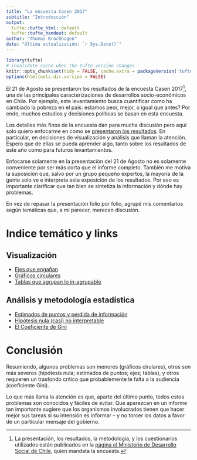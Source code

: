 ```yaml
---
title: "La encuesta Casen 2017"
subtitle: "Introducción"
output:
  tufte::tufte_html: default
  tufte::tufte_handout: default
author: "Thomas Brochhagen"
date: "Última actualización: `r Sys.Date()`" 
---
```

```r
library(tufte)
# invalidate cache when the tufte version changes
knitr::opts_chunk$set(tidy = FALSE, cache.extra = packageVersion('tufte'))
options(htmltools.dir.version = FALSE)
```

El 21 de Agosto se presentaron los resultados de la encuesta Casen 2017^[La presentación, los resultados, la metodología, y los cuestionarios utilizados están publicados en la [página el Ministerio de Desarrollo Social de Chile](http://observatorio.ministeriodesarrollosocial.gob.cl), quien mandata la encuesta.], una de las principales caracterizaciones de desarrollos socio-económicos en Chile. Por ejemplo, este levantamiento busca cuantificar como ha cambiado la pobreza en el país: estamos peor, mejor, o igual que antes? Por ende, muchos estudios y decisiones políticas se basan en esta encuesta.

Los detalles más finos de la encuesta dan para mucha discusión pero aquí solo quiero enfocarme en como se [presentaron los resultados](http://observatorio.ministeriodesarrollosocial.gob.cl/casen-multidimensional/casen/docs/Presentacion_Sintesis_de_Resultados_Casen_2017.pdf). En particular, en decisiones de visualización y análisis que llaman la atención. Espero que de ellas se pueda aprender algo, tanto sobre los resultados de este año como para futuros levantamientos. 

Enfocarse solamente en la presentación del 21 de Agosto no es solamente conveniente por ser más corta que el informe completo. También me motiva la suposición que, salvo por un grupo pequeño expertos, la mayoría de la gente solo ve e interpreta esta exposición de los resultados. Por eso es importante clarificar que tan bien se sintetiza la información y dónde hay problemas.

En vez de repasar la presentación folio por folio, agrupé mis comentarios según temáticas que, a mi parecer, merecen discusión.

# Indice temático y links
## Visualización 
* [Ejes que engañan](./casen2017/01ejes.html)
* [Gráficos circulares](./casen2017/02pie-charts.html)
* [Tablas que agrupan lo in-agrupable](./casen2017/03tablas)

## Análisis y metodología estadística
* [Estimados de puntos y perdida de información](./casen2017/04point-estimates.html)
* [Hipótesis nula (casi) no interpretable](./casen2017/05nht.html)
* [El Coeficiente de Gini](./casen2017/06gini.html)

# Conclusión
Resumiendo, algunos problemas son menores (gráficos cirulares), otros son más severos (hipótesis nula; estimados de puntos; ejes; tablas), y otros requieren un trasfondo crítico que probablemente le falta a la audiencia (coeficiente Gini). 

Lo que más llama la atención es que, aparte del último punto, todos estos problemas son conocidos y fáciles de evitar. Que aparezcan en un informe tan importante sugiere que los organismos involucrados tienen que hacer mejor sus tareas si su intensión es informar -- y no torcer los datos a favor de un particular mensaje del gobierno.